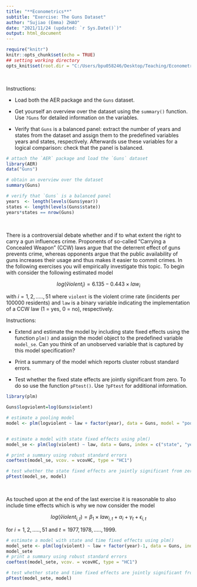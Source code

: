 ---
title: "**Econometrics**"
subtitle: "Exercise: The Guns Dataset"
author: "Sujiao (Emma) ZHAO"
date: "2021/11/24 (updated: `r Sys.Date()`)"
output: html_document
---

```{r setup, include=FALSE}
require("knitr")
knitr::opts_chunk$set(echo = TRUE)
## setting working directory
opts_knit$set(root.dir = "C:/Users/bpu058246/Desktop/Teaching/Econometria/Lectures/Data/")
```



<br />

Instructions:

- Load both the AER package and the `Guns` dataset.

- Get yourself an overview over the dataset using the `summary()` function. Use `?Guns` for detailed information on the variables.

- Verify that `Guns` is a balanced panel: extract the number of years and states from the dataset and assign them to the predefined variables years and states, respectively. Afterwards use these variables for a logical comparison: check that the panel is balanced.

```{r include=TRUE, message=FALSE, warning=FALSE}
# attach the `AER` package and load the `Guns` dataset
library(AER)  
data("Guns")  

# obtain an overview over the dataset
summary(Guns)

# verify that `Guns` is a balanced panel
years  <- length(levels(Guns$year))
states <- length(levels(Guns$state))
years*states == nrow(Guns)
```

<br />

There is a controversial debate whether and if to what extent the right to carry a gun influences crime. Proponents of so-called “Carrying a Concealed Weapon” (CCW) laws argue that the deterrent effect of guns prevents crime, whereas opponents argue that the public availability of guns increases their usage and thus makes it easier to commit crimes. In the following exercises you will empirically investigate this topic. To begin with consider the following estimated model

$$log(\hat violent_i) = 6.135 - 0.443 \times law_i$$

with $i=1,2,.....,51$  where `violent` is the violent crime rate (incidents per 100000 residents) and `law` is a binary variable indicating the implementation of a CCW law (1 = yes, 0 = no), respectively.


Instructions:

- Extend and estimate the model by including state fixed effects using the function `plm()` and assign the model object to the predefined variable `model_se`. Can you think of an unobserved variable that is captured by this model specification?

- Print a summary of the model which reports cluster robust standard errors.

- Test whether the fixed state effects are jointly significant from zero. To do so use the function `pFtest()`. Use `?pFtest` for additional information.

```{r include=TRUE, message=FALSE, warning=FALSE}
library(plm)

Guns$logviolent=log(Guns$violent)

# estimate a pooling model
model <- plm(logviolent ~ law + factor(year), data = Guns, model = "pooling")


# estimate a model with state fixed effects using plm()
model_se <- plm(log(violent) ~ law, data = Guns, index = c("state", "year"), model = "within")

# print a summary using robust standard errors
coeftest(model_se, vcov. = vcovHC, type = "HC1")

# test whether the state fixed effects are jointly significant from zero
pFtest(model_se, model)
```


<br />

As touched upon at the end of the last exercise it is reasonable to also include time effects which is why we now consider the model

$$log(\hat violent_{i,t}) = \beta_1 \times law_{i,t} + \alpha_i + \gamma_t + \epsilon_{i,t} $$
 
for $i=1,2,.....,51$ and $t=1977,1978,.....,1999$. 


```{r include=TRUE, message=FALSE, warning=FALSE}

# estimate a model with state and time fixed effects using plm()
model_sete <- plm(log(violent) ~ law + factor(year)-1, data = Guns, index = c("state", "year"), model = "within")
model_sete
# print a summary using robust standard errors
coeftest(model_sete, vcov. = vcovHC, type = "HC1")

# test whether state and time fixed effects are jointly significant from zero
pFtest(model_sete, model)
```

